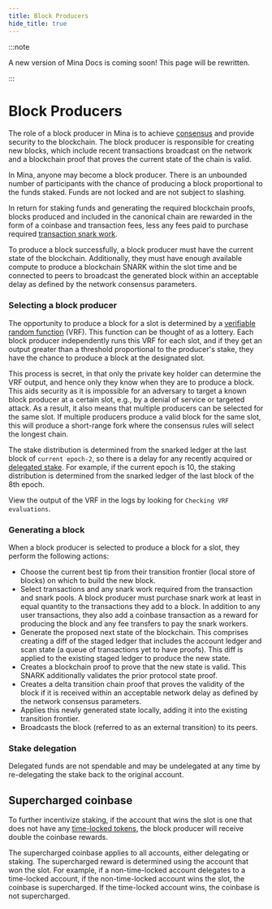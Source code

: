 ```yaml
---
title: Block Producers
hide_title: true
---
```


:::note

A new version of Mina Docs is coming soon! This page will be rewritten.

:::

# Block Producers

The role of a block producer in Mina is to achieve [consensus](/architecture/consensus) and provide security to the blockchain. The block producer is responsible for creating new blocks, which include recent transactions broadcast on the network and a blockchain proof that proves the current state of the chain is valid.

In Mina, anyone may become a block producer. There is an unbounded number of participants with the chance of producing a block proportional to the funds staked. Funds are not locked and are not subject to slashing.

In return for staking funds and generating the required blockchain proofs, blocks produced and included in the canonical chain are rewarded in the form of a coinbase and transaction fees, less any fees paid to purchase required [transaction snark work](/architecture/snark-workers).

To produce a block successfully, a block producer must have the current state of the blockchain. Additionally, they must have enough available compute to produce a blockchain SNARK within the slot time and be connected to peers to broadcast the generated block within an acceptable delay as defined by the network consensus parameters.

### Selecting a block producer

The opportunity to produce a block for a slot is determined by a [verifiable random function](https://en.wikipedia.org/wiki/Verifiable_random_function) (VRF). This function can be thought of as a lottery. Each block producer independently runs this VRF for each slot, and if they get an output greater than a threshold proportional to the producer's stake, they have the chance to produce a block at the designated slot.

This process is secret, in that only the private key holder can determine the VRF output, and hence only they know when they are to produce a block. This aids security as it is impossible for an adversary to target a known block producer at a certain slot, e.g., by a denial of service or targeted attack. As a result, it also means that multiple producers can be selected for the same slot. If multiple producers produce a valid block for the same slot, this will produce a short-range fork where the consensus rules will select the longest chain.

The stake distribution is determined from the snarked ledger at the last block of `current epoch-2`, so there is a delay for any recently acquired or [delegated stake](#stake-delegation). For example, if the current epoch is 10, the staking distribution is determined from the snarked ledger of the last block of the 8th epoch.

<Alert>

View the output of the VRF in the logs by looking for `Checking VRF evaluations`.

</Alert>

### Generating a block

When a block producer is selected to produce a block for a slot, they perform the following actions:

* Choose the current best tip from their transition frontier (local store of blocks) on which to build the new block.
* Select transactions and any snark work required from the transaction and snark pools. A block producer must purchase snark work at least in equal quantity to the transactions they add to a block. In addition to any user transactions, they also add a coinbase transaction as a reward for producing the block and any fee transfers to pay the snark workers.
* Generate the proposed next state of the blockchain. This comprises creating a diff of the staged ledger that includes the account ledger and scan state (a queue of transactions yet to have proofs). This diff is applied to the existing staged ledger to produce the new state.
* Creates a blockchain proof to prove that the new state is valid. This SNARK additionally validates the prior protocol state proof.
* Creates a delta transition chain proof that proves the validity of the block if it is received within an acceptable network delay as defined by the network consensus parameters.
* Applies this newly generated state locally, adding it into the existing transition frontier.
* Broadcasts the block (referred to as an external transition) to its peers.

### Stake delegation

Delegated funds are not spendable and may be undelegated at any time by re-delegating the stake back to the original account.

## Supercharged coinbase

To further incentivize staking, if the account that wins the slot is one that does not have any [time-locked tokens](/architecture/timelock), the block producer will receive double the coinbase rewards.

The supercharged coinbase applies to all accounts, either delegating or staking. The supercharged reward is determined using the account that won the slot. For example, if a non-time-locked account delegates to a time-locked account, if the non-time-locked account wins the slot, the coinbase is supercharged. If the time-locked account wins, the coinbase is not supercharged.
